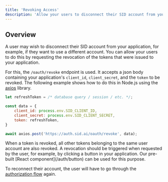 ```yaml
---
title: 'Revoking Access'
description: 'Allow your users to disconnect their SID account from your application'
---
```

## Overview
A user may wish to disconnect their SID account from your application, for example, if they want to use a different account.
You can allow your users to do this by requesting the revocation of the tokens that were issued to your application.

For this, the `/oauth/revoke` endpoint is used. It accepts a json body containing your application's `client_id`, `client_secret`, and the `token` to be revoked.
The following example shows how to do this in Node.js using the [axios](https://www.npmjs.com/package/axios) library.

```js
let refreshToken = /* database query / session / etc. */;

const data = {
	client_id: process.env.SID_CLIENT_ID,
	client_secret: process.env.SID_CLIENT_SECRET,
	token: refreshToken,
}

await axios.post('https://auth.sid.ai/oauth/revoke', data);
```
<Info>
When a token is revoked, all other tokens belonging to the same user account are also revoked.
</Info>
A revocation should be triggered when requested by the user, for example, by clicking a button in your application.
Our pre-built [React component](/auth/button) can be used for this purpose.

To reconnect their account, the user will have to go through the [authorization flow](/auth/flow) again.